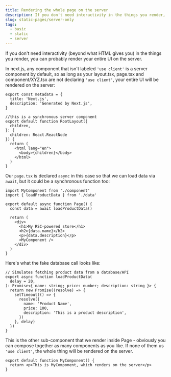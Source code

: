 ```yaml
---
title: Rendering the whole page on the server
description: If you don't need interactivity in the things you render, you can do the whole thing on the server
slug: static-pages/server-only
tags:
  - basic
  - static
  - server
---
```


If you don't need interactivity (beyond what HTML gives you) in the things you render, you can probably render your entire UI on the server.

In next.js, any component that isn't labeled `'use client'` is a server component by default, so as long as your layout.tsx, page.tsx and component/XYZ.tsx are not declaring `'use client'`, your entire UI will be rendered on the server:

```layout.tsx
export const metadata = {
  title: 'Next.js',
  description: 'Generated by Next.js',
}

//this is a synchronous server component
export default function RootLayout({
  children,
}: {
  children: React.ReactNode
}) {
  return (
    <html lang="en">
      <body>{children}</body>
    </html>
  )
}

```

Our `page.tsx` is declared `async` in this case so that we can load data via `await`, but it could be a synchronous function too:

```page.tsx
import MyComponent from './component'
import { loadProductData } from './data'

export default async function Page() {
  const data = await loadProductData()

  return (
    <div>
      <h1>My RSC-powered store</h1>
      <h2>{data.name}</h2>
      <p>{data.description}</p>
      <MyComponent />
    </div>
  )
}

```

Here's what the fake database call looks like:

```data.tsx
// Simulates fetching product data from a database/API
export async function loadProductData(
  delay = 20,
): Promise<{ name: string; price: number; description: string }> {
  return new Promise((resolve) => {
    setTimeout(() => {
      resolve({
        name: 'Product Name',
        price: 100,
        description: 'This is a product description',
      })
    }, delay)
  })
}
```

This is the other sub-component that we render inside Page - obviously you can compose together as many components as you like. If none of them us `'use client'`, the whole thing will be rendered on the server.

```component.tsx
export default function MyComponent() {
  return <p>This is MyComponent, which renders on the server</p>
}

```
